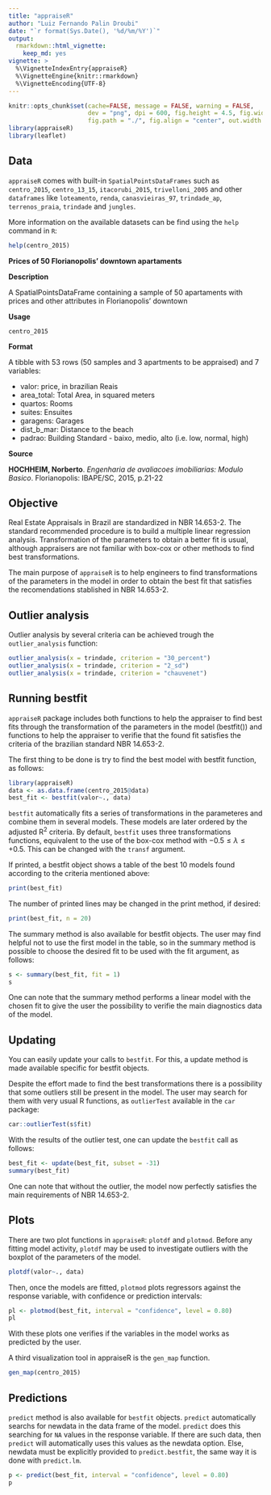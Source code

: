 ```yaml
---
title: "appraiseR"
author: "Luiz Fernando Palin Droubi"
date: "`r format(Sys.Date(), '%d/%m/%Y')`"
output: 
  rmarkdown::html_vignette:
    keep_md: yes
vignette: >
  %\VignetteIndexEntry{appraiseR}
  %\VignetteEngine{knitr::rmarkdown}
  %\VignetteEncoding{UTF-8}
---
```


```r
knitr::opts_chunk$set(cache=FALSE, message = FALSE, warning = FALSE, 
                      dev = "png", dpi = 600, fig.height = 4.5, fig.width = 7,
                      fig.path = "./", fig.align = "center", out.width = "90%")
library(appraiseR)
library(leaflet)
```

## Data

`appraiseR` comes with built-in `SpatialPointsDataFrames` such as `centro_2015`, `centro_13_15`, `itacorubi_2015`, `trivelloni_2005` and other `dataframes` like `loteamento`, `renda`, `canasvieiras_97`, `trindade_ap`, `terrenos_praia`, `trindade` and `jungles`.

More information on the available datasets can be find using the `help` command in `R`:

```r
help(centro_2015)
```


**Prices of 50 Florianopolis' downtown apartaments**

**Description**

A SpatialPointsDataFrame containing a sample of 50 apartaments with prices and other attributes in Florianopolis' downtown

**Usage**

`centro_2015`

**Format**

A tibble with 53 rows (50 samples and 3 apartments to be appraised) and 7 variables:

* valor: price, in brazilian Reais
* area_total: Total Area, in squared meters
* quartos: Rooms
* suites: Ensuites
* garagens: Garages
* dist_b_mar: Distance to the beach
* padrao: Building Standard - baixo, medio, alto (i.e. low, normal, high)

**Source**

**HOCHHEIM, Norberto**. *Engenharia de avaliacoes imobiliarias: Modulo Basico*. Florianopolis: IBAPE/SC, 2015, p.21-22

## Objective

Real Estate Appraisals in Brazil are standardized in NBR 14.653-2. The standard recommended procedure is to build a multiple linear regression analysis. Transformation of the parameters to obtain a better fit is usual, although appraisers are not familiar with box-cox or other methods to find best transformations.

The main purpose of `appraiseR` is to help engineers to find transformations of the parameters in the model in order to obtain the best fit that satisfies the recomendations stablished in NBR 14.653-2.

## Outlier analysis

Outlier analysis by several criteria can be achieved trough the `outlier_analysis` function:

```r
outlier_analysis(x = trindade, criterion = "30_percent")
outlier_analysis(x = trindade, criterion = "2_sd")
outlier_analysis(x = trindade, criterion = "chauvenet")
```
 

## Running bestfit

`appraiseR` package includes both functions to help the appraiser to find best fits through the transformation of the parameters in the model (bestfit()) and functions to help the appraiser to verifie that the found fit satisfies the criteria of the brazilian standard NBR 14.653-2.

The first thing to be done is try to find the best model with bestfit function, as follows:

```r
library(appraiseR)
data <- as.data.frame(centro_2015@data)
best_fit <- bestfit(valor~., data)
```

`bestfit` automatically fits a series of transformations in the parameteres and combine them in several models. These models are later ordered  by the adjusted R^2^ criteria. By default, `bestfit` uses three transformations functions, equivalent to the use of the box-cox method with $-0.5 \leq \lambda \leq +0.5$. This can be changed with the `transf` argument.

If printed, a bestfit object shows a table of the best 10 models found according to the criteria mentioned above:

```r
print(best_fit)
```

The number of printed lines may be changed in the print method, if desired:

```r
print(best_fit, n = 20)
```

The summary method is also available for bestfit objects. The user may find helpful not to use the first model in the table, so in the summary method is possible to choose the desired fit to be used with the fit argument, as follows:

```r
s <- summary(best_fit, fit = 1)
s
```

One can note that the summary method performs a linear model with the chosen fit to give the user the possibility to verifie the main diagnostics data of the model.

## Updating

You can easily update your calls to `bestfit`. For this, a update method is made available specific for bestfit objects.

Despite the effort made to find the best transformations there is a possibility that some outliers still be present in the model.
The user may search for them with very usual R functions, as `outlierTest` available in the `car` package:

```r
car::outlierTest(s$fit)
```

With the results of the outlier test, one can update the `bestfit` call as follows:

```r
best_fit <- update(best_fit, subset = -31)
summary(best_fit)
```

One can note that without the outlier, the model now perfectly satisfies the main requirements of NBR 14.653-2.

## Plots

There are two plot functions in `appraiseR`: `plotdf` and `plotmod`. Before any fitting model activity, `plotdf` may be used to investigate outliers with the boxplot of the parameters of the model.

```r
plotdf(valor~., data)
```

Then, once the models are fitted, `plotmod` plots regressors against the response variable, with confidence or prediction intervals:

```r
pl <- plotmod(best_fit, interval = "confidence", level = 0.80)
pl
```

With these plots one verifies if the variables in the model works as predicted by the user.

A third visualization tool in appraiseR is the `gen_map` function. 

```r
gen_map(centro_2015)
```


## Predictions

`predict` method is also available for `bestfit` objects. `predict` automatically searchs for newdata in the data frame of the model. `predict` does this searching for `NA` values in the response variable. If there are such data, then `predict` will automatically uses this values as the newdata option. Else, newdata must be explicitly provided to `predict.bestfit`, the same way it is done with `predict.lm`.

```r
p <- predict(best_fit, interval = "confidence", level = 0.80)
p
```

